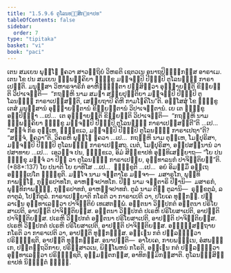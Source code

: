 ```yaml
---
title: "1.5.9.6 ຕູໂລນທ຺ຘສິກ຺ຂາປທ"
tableOfContents: false
sidebar:
  order: 7
type: "tipitaka"
basket: "vi"
book: "paci"
---
```



<DynamicBreadcrumb />

<Division number="526" book="paci">

<Paragraph number="1543" book="paci">
ເຕນ ສມເຍນ ພຸທ຺ໂຘ ຠຄວາ ສາວຕ຺ຖິຍໍ ວິຫຣຕິ ເຊຕວເນ ອນາຖປິຓ຺ຑິກສ຺ສ ອາຣາເມ. ເຕນ ໂຂ ປນ ສມເຍນ ຉພ຺ພຄ຺ຄິຍາ ຠິກ຺ຂູ ມຎ຺ຈມ຺ປິ ປີຐມ຺ປິ ຕູໂລນທ຺ຘໍ ກາຣາເປນ຺ຕິ. ມນຸສ຺ສາ ວິຫາຣຈາຣິກໍ ອາຫິຓ຺ຑນ຺ຕາ ປສ຺ສິຕ຺ວາ ອຸຊ຺ຌາຍນ຺ຕິ ຂິຍ຺ຍນ຺ຕິ ວິປາເຈນ຺ຕິ—  “ກຖຎ຺ຫິ ນາມ ສມຓາ ສກ຺ຍປຸຕ຺ຕິຍາ ມຎ຺ຈມ຺ປິ ປີຐມ຺ປິ ຕູໂລນທ຺ຘໍ ກາຣາເປສ຺ສນ຺ຕິ, ເສຍ຺ຍຖາປິ ຄິຫີ ກາມໂຠຄິໂນ”ຕິ.
</Paragraph>

<Paragraph number="1544" book="paci">
ອສ຺ໂສສຸໍ ໂຂ ຠິກ຺ຂູ ເຕສໍ ມນຸສ຺ສານໍ ອຸຊ຺ຌາຍນ຺ຕານໍ ຂິຍ຺ຍນ຺ຕານໍ ວິປາເຈນ຺ຕານໍ. ເຍ ເຕ ຠິກ຺ຂູ ອປ຺ປິຈ຺ຉາ …ເປ…  ເຕ ອຸຊ຺ຌາຍນ຺ຕິ ຂິຍ຺ຍນ຺ຕິ ວິປາເຈນ຺ຕິ—  “ກຖຎ຺ຫິ ນາມ ຉພ຺ພຄ຺ຄິຍາ ຠິກ຺ຂູ ມຎ຺ຈມ຺ປິ ປີຐມ຺ປິ ຕູໂລນທ຺ຘໍ ກາຣາເປສ຺ສນ຺ຕີ”ຕິ …ເປ…  “ສຈ຺ຈໍ ກິຣ ຕຸມ຺ເຫ, ຠິກ຺ຂເວ, ມຎ຺ຈມ຺ປິ ປີຐມ຺ປິ ຕູໂລນທ຺ຘໍ ກາຣາເປຖາ”ຕິ? “ສຈ຺ຈໍ, ຠຄວາ”ຕິ. ວິຄຣຫິ ພຸທ຺ໂຘ ຠຄວາ …ເປ…  ກຖຎ຺ຫິ ນາມ ຕຸມ຺ເຫ, ໂມຆປຸຣິສາ, ມຎ຺ຈມ຺ປິ ປີຐມ຺ປິ ຕູໂລນທ຺ຘໍ ກາຣາເປສ຺ສຖ. ເນຕໍ, ໂມຆປຸຣິສາ, ອປ຺ປສນ຺ນານໍ ວາ ປສາທາຍ …ເປ…  ເອວຎ຺ຈ ປນ, ຠິກ຺ຂເວ, ອິມໍ ສິກ຺ຂາປທໍ ອຸທ຺ທິເສຍ຺ຍາຖ—
</Paragraph>

</Division>
<Division number="527" book="paci">

<Paragraph number="1545" book="paci">
<Emphasis>“ໂຍ ປນ ຠິກ຺ຂຸ ມຎ຺ຈໍ ວາ ປີຐໍ ວາ ຕູໂລນທ຺ຘໍ ກາຣາເປຍ຺ຍ, ອຸທ຺ທາລນກໍ ປາຈິຕ຺ຕິຍນ຺”</Emphasis>ຕິ. (*88*:<Emphasis>137</Emphasis>)
</Paragraph>

</Division>
<Division number="528" book="paci">

<Paragraph number="1546" book="paci">
<Emphasis>ໂຍ ປນາ</Emphasis>ຕິ ໂຍ ຍາທິໂສ …ເປ…  <Emphasis>ຠິກ຺ຂູ</Emphasis>ຕິ …ເປ…  ອຍໍ ອິມສ຺ມິໍ ອຕ຺ເຖ ອຘິປ຺ເປໂຕ ຠິກ຺ຂູຕິ.
</Paragraph>

<Paragraph number="1547" book="paci">
<Emphasis>ມຎ຺ໂຈ</Emphasis> ນາມ ຈຕ຺ຕາໂຣ ມຎ຺ຈາ—  ມສາຣໂກ, ພຸນ຺ທິກາພທ຺ໂຘ, ກຸຬີຣປາທໂກ, ອາຫຈ຺ຈປາທໂກ.
</Paragraph>

<Paragraph number="1548" book="paci">
<Emphasis>ປີຐໍ</Emphasis> ນາມ ຈຕ຺ຕາຣິ ປີຐານິ—  ມສາຣກໍ, ພຸນ຺ທິກາພທ຺ຘໍ, ກຸຬີຣປາທກໍ, ອາຫຈ຺ຈປາທກໍ.
</Paragraph>

<Paragraph number="1549" book="paci">
<Emphasis>ຕູລໍ</Emphasis> ນາມ ຕີຓິ ຕູລານິ—  ຣຸກ຺ຂຕູລໍ, ລຕາຕູລໍ, ໂປຏກິຕູລໍ.
</Paragraph>

<Paragraph number="1550" book="paci">
<Emphasis>ກາຣາເປຍ຺ຍາ</Emphasis>ຕິ ກໂຣຕິ ວາ ກາຣາເປຕິ ວາ, ປໂຍເຄ ທຸກ຺ກຏໍ. ປຏິລາເຠນ ອຸທ຺ທາເລຕ຺ວາ ປາຈິຕ຺ຕິຍໍ ເທເສຕພ຺ພໍ.
</Paragraph>

</Division>
<Division number="529" book="paci">

<Paragraph number="1551" book="paci">
ອຕ຺ຕນາ ວິປ຺ປກຕໍ ອຕ຺ຕນາ ປຣິໂຍສາເປຕິ, ອາປຕ຺ຕິ ປາຈິຕ຺ຕິຍສ຺ສ. ອຕ຺ຕນາ ວິປ຺ປກຕໍ ປເຣຫິ ປຣິໂຍສາເປຕິ, ອາປຕ຺ຕິ ປາຈິຕ຺ຕິຍສ຺ສ. ປເຣຫິ ວິປ຺ປກຕໍ ອຕ຺ຕນາ ປຣິໂຍສາເປຕິ, ອາປຕ຺ຕິ ປາຈິຕ຺ຕິຍສ຺ສ. ປເຣຫິ ວິປ຺ປກຕໍ ປເຣຫິ ປຣິໂຍສາເປຕິ, ອາປຕ຺ຕິ ປາຈິຕ຺ຕິຍສ຺ສ.
</Paragraph>

<Paragraph number="1552" book="paci">
ອຎ຺ຎສ຺ສຕ຺ຖາຍ ກໂຣຕິ ວາ ກາຣາເປຕິ ວາ, ອາປຕ຺ຕິ ທຸກ຺ກຏສ຺ສ. ອຎ຺ເຎນ ກຕໍ ປຏິລຠິຕ຺ວາ ປຣິຠຸຎ຺ຊຕິ, ອາປຕ຺ຕິ ທຸກ຺ກຏສ຺ສ.
</Paragraph>

</Division>
<Division number="530" book="paci">

<Paragraph number="1553" book="paci">
ອນາປຕ຺ຕິ—  ອາໂຍເຄ, ກາຍພນ຺ຘເນ, ອໍສພທ຺ຘເກ, ປຕ຺ຕຕ຺ຖວິກາຍ, ປຣິສ຺ສາວເນ, ພິພ຺ໂພຫນໍ ກໂຣຕິ, ອຎ຺ເຎນ ກຕໍ ປຏິລຠິຕ຺ວາ ອຸທ຺ທາເລຕ຺ວາ ປຣິຠຸຎ຺ຊຕິ, ອຸມ຺ມຕ຺ຕກສ຺ສ, ອາທິກມ຺ມິກສ຺ສາຕິ.

</Paragraph>
</Division>

<Paragraph number="1554" type="center" book="paci">
ຕູໂລນທ຺ຘສິກ຺ຂາປທໍ ນິຏ຺ຐິຕໍ ຉຏ຺ຐໍ.
</Paragraph>